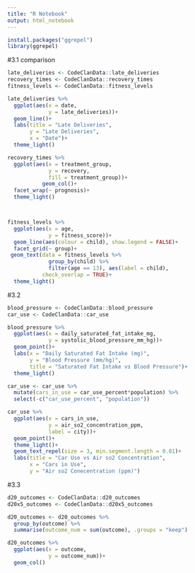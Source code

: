 ```yaml
---
title: "R Notebook"
output: html_notebook
---
```

```r
install.packages("ggrepel")
library(ggrepel)
```


#3.1 comparison
```r
late_deliveries <- CodeClanData::late_deliveries
recovery_times <- CodeClanData::recovery_times
fitness_levels <- CodeClanData::fitness_levels

late_deliveries %>% 
  ggplot(aes(x = date,
             y = late_deliveries))+
  geom_line()+
  labs(title = "Late Deliveries",
       y = "Late Deliveries",
       x = "Date")+
  theme_light()

recovery_times %>% 
  ggplot(aes(x = treatment_group,
             y = recovery,
             fill = treatment_group))+
           geom_col()+
  facet_wrap(~ prognosis)+
  theme_light()



fitness_levels %>% 
  ggplot(aes(x = age,
             y = fitness_score))+
  geom_line(aes(colour = child), show.legend = FALSE)+
  facet_grid(~ group)+
 geom_text(data = fitness_levels %>% 
             group_by(child) %>% 
             filter(age == 13), aes(label = child),
           check_overlap = TRUE)+
  theme_light()
```
#3.2
```r
blood_pressure <- CodeClanData::blood_pressure
car_use <- CodeClanData::car_use
```
```r
blood_pressure %>% 
  ggplot(aes(x = daily_saturated_fat_intake_mg,
             y = systolic_blood_pressure_mm_hg))+
  geom_point()+
  labs(x = "Daily Saturated Fat Intake (mg)",
       y = "Blood Pressure (mm/hg)",
       title = "Saturated Fat Intake vs Blood Pressure")+
  theme_light()
```
```r
car_use <- car_use %>% 
  mutate(cars_in_use = car_use_percent*population) %>% 
  select(-c("car_use_percent", "population"))

car_use %>% 
  ggplot(aes(x = cars_in_use,
             y = air_so2_concentration_ppm,
             label = city))+
  geom_point()+
  theme_light()+
  geom_text_repel(size = 3, min.segment.length = 0.01)+
  labs(title = "Car Use vs Air so2 Concentration",
       x = "Cars in Use",
       y = "Air so2 Conecentration (ppm)")
```
#3.3
```r
d20_outcomes <- CodeClanData::d20_outcomes
d20x5_outcomes <- CodeClanData::d20x5_outcomes
```
```r
d20_outcomes <- d20_outcomes %>% 
  group_by(outcome) %>% 
  summarise(outcome_num = sum(outcome), .groups = "keep")

d20_outcomes %>% 
  ggplot(aes(x = outcome, 
             y = outcome_num))+
  geom_col()
```



